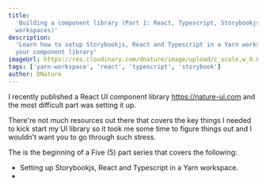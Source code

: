 ```yaml
---
title:
  'Building a component library (Part 1: React, Typescript, Storybookjs and Yarn
  workspaces)'
description:
  'Learn how to setup Storybookjs, React and Typescript in a Yarn workspace for
  your component library'
imageUrl: https://res.cloudinary.com/dnature/image/upload/c_scale,w_0.8/v1615496553/blog/yarn-workspace-storybook/thumbnail_xvamla.png
tags: ['yarn-workspace', 'react', 'typescript', 'storybook']
author: DNature
---
```


I recently published a React UI component library <https://nature-ui.com> and the most difficult part was setting it up.

There're not much resources out there that covers the key things I needed to kick start my UI library so it took me some time to figure things out and I wouldn't want you to go through such stress.

The is the beginning of a Five (5) part series that covers the following:

- Setting up Storybookjs, React and Typescript in a Yarn workspace.
- 